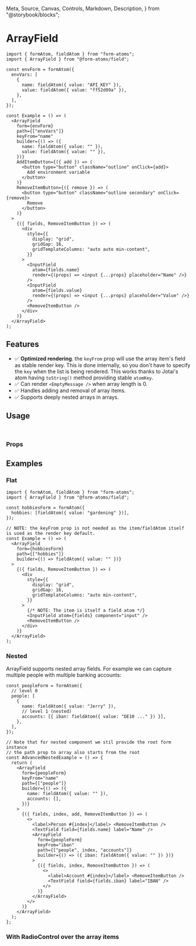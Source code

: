   Meta,
  Source,
  Canvas,
  Controls,
  Markdown,
  Description,
} from "@storybook/blocks";

<Meta title="components/ArrayField" />

# ArrayField

<Description of={ArrayFieldStories.Primary} />

<Canvas sourceState="none" of={ArrayFieldStories.Primary} />

```tsx
import { formAtom, fieldAtom } from "form-atoms";
import { ArrayField } from "@form-atoms/field";

const envForm = formAtom({
  envVars: [
    {
      name: fieldAtom({ value: "API_KEY" }),
      value: fieldAtom({ value: "ff52d09a" }),
    },
  ],
});

const Example = () => (
  <ArrayField
    form={envForm}
    path={["envVars"]}
    keyFrom="name"
    builder={() => ({
      name: fieldAtom({ value: "" }),
      value: fieldAtom({ value: "" }),
    })}
    AddItemButton={({ add }) => (
      <button type="button" className="outline" onClick={add}>
        Add environment variable
      </button>
    )}
    RemoveItemButton={({ remove }) => (
      <button type="button" className="outline secondary" onClick={remove}>
        Remove
      </button>
    )}
  >
    {({ fields, RemoveItemButton }) => (
      <div
        style={{
          display: "grid",
          gridGap: 16,
          gridTemplateColumns: "auto auto min-content",
        }}
      >
        <InputField
          atom={fields.name}
          render={(props) => <input {...props} placeholder="Name" />}
        />
        <InputField
          atom={fields.value}
          render={(props) => <input {...props} placeholder="Value" />}
        />
        <RemoveItemButton />
      </div>
    )}
  </ArrayField>
);
```

## Features

- ✅ **Optimized rendering**. the `keyFrom` prop will use the array item's field as stable render key. This is done internally, so you don't have to specify the `key` when the list is being rendered.
  This works thanks to Jotai's atom having `toString()` method providing stable `atomKey`.
- ✅ Can render `<EmptyMessage />` when array length is 0.
- ✅ Handles adding and removal of array items.
- ✅ Supports deeply nested arrays in arrays.

## Usage

```ts
import { ArrayField } from "@form-atoms/field";
```

### Props

<Controls of={ArrayFieldStories.Primary} sort="requiredFirst" />

## Examples

### Flat

<Description of={ArrayFieldStories.Flat} />

<Canvas sourceState="none" of={ArrayFieldStories.Flat} />

```tsx
import { formAtom, fieldAtom } from "form-atoms";
import { ArrayField } from "@form-atoms/field";

const hobbiesForm = formAtom({
  hobbies: [fieldAtom({ value: "gardening" })],
});

// NOTE: the keyFrom prop is not needed as the item/fieldAtom itself is used as the render key default.
const Example = () => (
  <ArrayField
    form={hobbiesForm}
    path={["hobbies"]}
    builder={() => fieldAtom({ value: "" })}
  >
    {({ fields, RemoveItemButton }) => (
      <div
        style={{
          display: "grid",
          gridGap: 16,
          gridTemplateColumns: "auto min-content",
        }}
      >
        {/* NOTE: The item is itself a field atom */}
        <InputField atom={fields} component="input" />
        <RemoveItemButton />
      </div>
    )}
  </ArrayField>
);
```

### Nested

ArrayField supports nested array fields.
For example we can capture multiple people with multiple banking accounts:

<Canvas sourceState="none" of={ArrayFieldStories.Nested} />

```tsx
const peopleForm = formAtom({
  // level 0
  people: [
    {
      name: fieldAtom({ value: "Jerry" }),
      // level 1 (nested)
      accounts: [{ iban: fieldAtom({ value: "DE10 ..." }) }],
    },
  ],
});

// Note that for nested component we stil provide the root form instance
// the path prop to array also starts from the root
const AdvancedNestedExample = () => {
  return (
    <ArrayField
      form={peopleForm}
      keyFrom="name"
      path={["people"]}
      builder={() => ({
        name: fieldAtom({ value: "" }),
        accounts: [],
      })}
    >
      {({ fields, index, add, RemoveItemButton }) => (
        <>
          <label>Person #{index}</label> <RemoveItemButton />
          <TextField field={fields.name} label="Name" />
          <ArrayField
            form={peopleForm}
            keyFrom="iban"
            path={["people", index, "accounts"]}
            builder={() => ({ iban: fieldAtom({ value: "" }) })}
          >
            {({ fields, index, RemoveItemButton }) => (
              <>
                <label>Account #{index}</label> <RemoveItemButton />
                <TextField field={fields.iban} label="IBAN" />
              </>
            )}
          </ArrayField>
        </>
      )}
    </ArrayField>
  );
};
```

### With RadioControl over the array items

<Canvas sourceState="none" of={ArrayFieldStories.WithRadioControl} />
